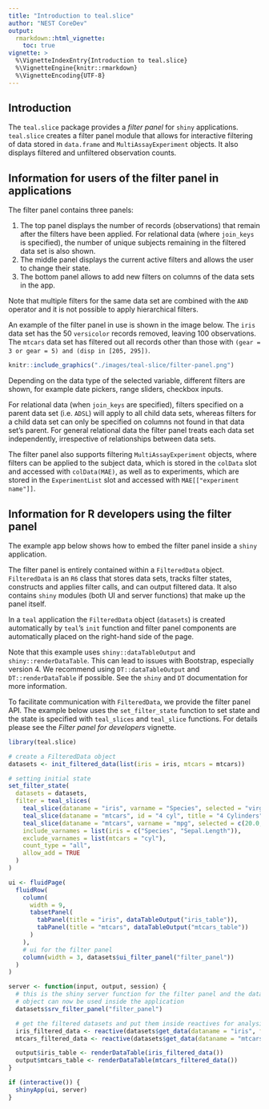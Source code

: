 ```yaml
---
title: "Introduction to teal.slice"
author: "NEST CoreDev"
output: 
  rmarkdown::html_vignette:
    toc: true
vignette: >
  %\VignetteIndexEntry{Introduction to teal.slice}
  %\VignetteEngine{knitr::rmarkdown}
  %\VignetteEncoding{UTF-8}
---
```


## Introduction

The `teal.slice` package provides a *filter panel* for `shiny` applications. 
`teal.slice` creates a filter panel module that allows for interactive filtering of data stored in `data.frame` and `MultiAssayExperiment` objects. 
It also displays filtered and unfiltered observation counts.

## Information for users of the filter panel in applications

The filter panel contains three panels:

1) The top panel displays the number of records (observations) that remain after the filters have been applied.
For relational data (where `join_keys` is specified), the number of unique subjects remaining in the filtered data set is also shown. 
2) The middle panel displays the current active filters and allows the user to change their state.
3) The bottom panel allows to add new filters on columns of the data sets in the app.

Note that multiple filters for the same data set are combined with the `AND` operator and it is not possible to apply hierarchical filters.

An example of the filter panel in use is shown in the image below. 
The `iris` data set has the 50 `versicolor` records removed, leaving 100 observations. 
The `mtcars` data set has filtered out all records other than those with `(gear = 3 or gear = 5) and (disp in [205, 295])`.  

```r
knitr::include_graphics("./images/teal-slice/filter-panel.png")
```

Depending on the data type of the selected variable, different filters are shown, for example date pickers, range sliders, checkbox inputs.

For relational data (when `join_keys` are specified), filters specified on a parent data set (i.e. `ADSL`) will apply to all child data sets, whereas filters for a child data set can only be specified on columns not found in that data set's parent. 
For general relational data the filter panel treats each data set independently, irrespective of relationships between data sets.

The filter panel also supports filtering `MultiAssayExperiment` objects, where filters can be applied to the subject data, which is stored in the `colData` slot and accessed with `colData(MAE)`, as well as to experiments, which are stored in the `ExperimentList` slot and accessed with `MAE[["experiment name"]]`.


## Information for R developers using the filter panel

The example app below shows how to embed the filter panel inside a `shiny` application.

The filter panel is entirely contained within a `FilteredData` object. 
`FilteredData` is an `R6` class that stores data sets, tracks filter states, constructs and applies filter calls, and can output filtered data. 
It also contains `shiny` modules (both UI and server functions) that make up the panel itself.

In a `teal` application the `FilteredData` object (`datasets`) is created automatically by `teal`'s `init` function and filter panel components are automatically placed on the right-hand side of the page.

Note that this example uses `shiny::dataTableOutput` and `shiny::renderDataTable`. 
This can lead to issues with Bootstrap, especially version 4.
We recommend using `DT::dataTableOutput` and `DT::renderDataTable` if possible. See the `shiny` and `DT` documentation for more information.

To facilitate communication with `FilteredData`, we provide the filter panel API. 
The example below uses the `set_filter_state` function to set state and the state is specified with `teal_slices` and `teal_slice` functions. 
For details please see the *Filter panel for developers* vignette.

```r
library(teal.slice)

# create a FilteredData object
datasets <- init_filtered_data(list(iris = iris, mtcars = mtcars))

# setting initial state
set_filter_state(
  datasets = datasets,
  filter = teal_slices(
    teal_slice(dataname = "iris", varname = "Species", selected = "virginica", keep_na = FALSE),
    teal_slice(dataname = "mtcars", id = "4 cyl", title = "4 Cylinders", expr = "cyl == 4"),
    teal_slice(dataname = "mtcars", varname = "mpg", selected = c(20.0, 25.0), keep_na = FALSE, keep_inf = FALSE),
    include_varnames = list(iris = c("Species", "Sepal.Length")),
    exclude_varnames = list(mtcars = "cyl"),
    count_type = "all",
    allow_add = TRUE
  )
)

ui <- fluidPage(
  fluidRow(
    column(
      width = 9,
      tabsetPanel(
        tabPanel(title = "iris", dataTableOutput("iris_table")),
        tabPanel(title = "mtcars", dataTableOutput("mtcars_table"))
      )
    ),
    # ui for the filter panel
    column(width = 3, datasets$ui_filter_panel("filter_panel"))
  )
)

server <- function(input, output, session) {
  # this is the shiny server function for the filter panel and the datasets
  # object can now be used inside the application
  datasets$srv_filter_panel("filter_panel")

  # get the filtered datasets and put them inside reactives for analysis
  iris_filtered_data <- reactive(datasets$get_data(dataname = "iris", filtered = TRUE))
  mtcars_filtered_data <- reactive(datasets$get_data(dataname = "mtcars", filtered = TRUE))

  output$iris_table <- renderDataTable(iris_filtered_data())
  output$mtcars_table <- renderDataTable(mtcars_filtered_data())
}

if (interactive()) {
  shinyApp(ui, server)
}
```
